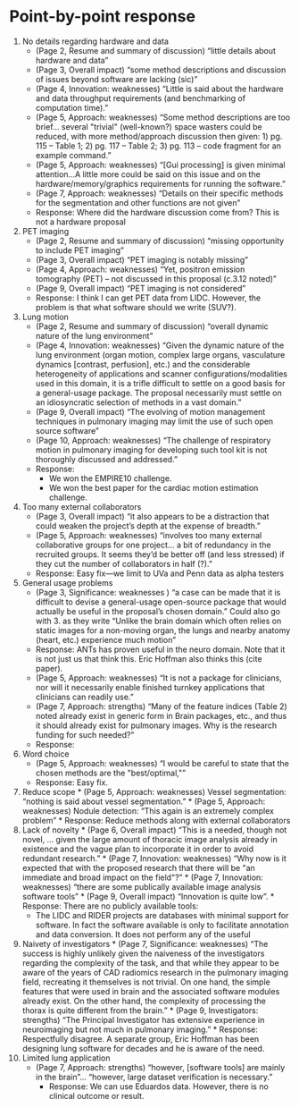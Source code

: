 
# Point-by-point response

1. No details regarding hardware and data
    * (Page 2, Resume and summary of discussion) "little details about hardware and data"
    * (Page 3, Overall impact) "some method descriptions and discussion of issues beyond software are lacking (sic)"
    * (Page 4, Innovation:  weaknesses) "Little is said about the hardware and data throughput requirements (and benchmarking of computation time)."
    * (Page 5, Approach:  weaknesses) "Some method descriptions are too brief... several \"trivial\"
      (well-known?) space wasters could be reduced, with more method/approach discussion then given: 1) pg. 115 – Table 1; 2) pg. 117 – Table 2; 3)
       pg. 113 – code fragment for an example command."
    * (Page 5, Approach:  weaknesses) "[Gui processing] is given minimal attention...A little more could be said on this issue and on the hardware/memory/graphics requirements for running the software."
    * (Page 7, Approach:  weaknesses) "Details on their specific methods for the segmentation and other functions are not given"
    * Response:   Where did the hardware discussion come from?  This is not a hardware proposal
2. PET imaging
    * (Page 2, Resume and summary of discussion) "missing opportunity to include PET imaging"
    * (Page 3, Overall impact) "PET imaging is notably missing"
    * (Page 4, Approach:  weaknesses) "Yet, positron emission tomography (PET) – not discussed in this proposal (c.3.12 noted)"
    * (Page 9, Overall impact) "PET imaging is not considered "
    * Response:  I think I can get PET data from LIDC.  However, the problem is that what software should we write (SUV?).
3. Lung motion
    * (Page 2, Resume and summary of discussion) "overall dynamic nature of the lung environment"
    * (Page 4, Innovation:  weaknesses) "Given the dynamic nature of the lung environment (organ motion, complex large
    organs, vasculature dynamics [contrast, perfusion], etc.) and the considerable heterogeneity
    of applications and scanner configurations/modalities used in this domain, it is a trifle
    difficult to settle on a good basis for a general-usage package. The proposal necessarily must
    settle on an idiosyncratic selection of methods in a vast domain."
    * (Page 9, Overall impact) "The evolving of motion management techniques in pulmonary
    imaging may limit the use of such open source software"
    * (Page 10, Approach:  weaknesses) "The challenge of respiratory motion in pulmonary
    imaging for developing such tool kit is not thoroughly discussed and addressed."
    * Response:
        * We won the EMPIRE10 challenge.
        * We won the best paper for the cardiac motion estimation challenge.
5. Too many external collaborators
    * (Page 3, Overall impact) "it also appears to be a distraction that could weaken the project’s depth at the expense of breadth."
    * (Page 5, Approach:  weaknesses) "involves too many external collaborative groups for one project...
      a bit of redundancy in the recruited groups. It seems they’d be better off (and less stressed) if
      they cut the number of collaborators in half (?)."
    * Response:  Easy fix---we limit to UVa and Penn data as alpha testers
6. General usage problems
    * (Page 3, Significance:  weaknesses ) "a case can be made that it is difficult to devise a general-usage open-source package
that would actually be useful in the proposal’s chosen domain."  Could also go with 3. as they write
"Unlike the brain domain which often relies on static images for a non-moving organ, the lungs and nearby anatomy (heart, etc.) experience much motion"
    * Response:  ANTs has proven useful in the neuro domain.  Note that it is not just us that think this.  Eric Hoffman also thinks this (cite paper).
    * (Page 5, Approach:  weaknesses) "It is not a package for clinicians, nor will it
    necessarily enable finished turnkey applications that clinicians can readily use."
    * (Page 7, Approach:  strengths)  "Many of the feature indices (Table 2) noted already
    exist in generic form in Brain packages, etc., and thus it should already exist for
    pulmonary images. Why is the research funding for such needed?"
    * Response:
9.  Word choice
    * (Page 5, Approach:  weaknesses) "I would be careful to state that the chosen methods are the \"best/optimal,\""
    * Response:  Easy fix.
10.  Reduce scope
    * (Page 5, Approach:  weaknesses) Vessel segmentation:  "nothing is said about vessel segmentation."
    * (Page 5, Approach:  weaknesses) Nodule detection:  "This again is an extremely complex problem"
    * Response:  Reduce methods along with external collaborators
14.  Lack of novelty
    * (Page 6, Overall impact) "This is a needed, though not novel, ... given the large amount
    of thoracic image analysis already in existence and the vague plan to incorporate it in
    order to avoid redundant research."
    * (Page 7, Innovation:  weaknesses) "Why now is it expected that with the proposed
    research that there will be \"an immediate and broad impact on the field\"?"
    * (Page 7, Innovation:  weaknesses) "there are some publically available image analysis
    software tools"
    * (Page 9, Overall impact) "Innovation is quite low".
    * Response:  There are no publicly available tools:
        * The LIDC and RIDER projects are databases with minimal support for software.  In fact
          the software available is only to facilitate annotation and data conversion.  It
          does not perform any of the useful
15.  Naivety of investigators
    * (Page 7, Significance:  weaknesses) "The success is highly unlikely given the naiveness
    of the investigators regarding the complexity of the task, and that while they appear to
    be aware of the years of CAD radiomics research in the pulmonary imaging field, recreating
    it themselves is not trivial. On one hand, the simple features that were used in brain and
    the associated software modules already exist. On the other hand, the complexity of
    processing the thorax is quite different from the brain."
    * (Page 9, Investigators:  strengths) "The Principal Investigator has extensive
    experience in neuroimaging but not much in pulmonary imaging."
    * Response:  Respectfully disagree.  A separate group, Eric Hoffman has been designing lung
      software for decades and he is aware of the need.
16. Limited lung application
    * (Page 7, Approach:  strengths)  "however, [software tools] are mainly in the brain"...
     "however, large dataset verification is necessary."
      * Response:  We can use Eduardos data.  However, there is no clinical outcome or result.
